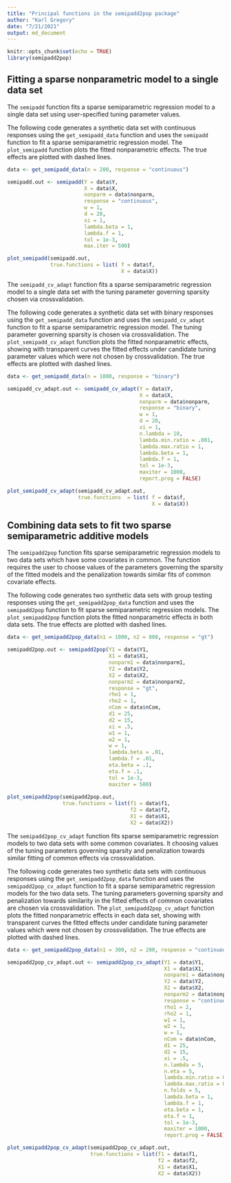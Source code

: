```yaml
---
title: "Principal functions in the semipadd2pop package"
author: "Karl Gregory"
date: "7/21/2021"
output: md_document
---
```


```r
knitr::opts_chunk$set(echo = TRUE)
library(semipadd2pop)
```

## Fitting a sparse nonparametric model to a single data set

The `semipadd` function fits a sparse semiparametric regression model to a single data set using user-specified tuning parameter values. 


The following code generates a synthetic data set with continuous responses using the `get_semipadd_data` function and uses the `semipadd` function to fit a sparse semiparametric regression model.  The `plot_semipadd` function plots the fitted nonparametric effects. The true effects are plotted with dashed lines.

```r
data <- get_semipadd_data(n = 200, response = "continuous")

semipadd.out <- semipadd(Y = data$Y,
                         X = data$X,
                         nonparm = data$nonparm,
                         response = "continuous",
                         w = 1,
                         d = 20,
                         xi = 1,
                         lambda.beta = 1,
                         lambda.f = 1,
                         tol = 1e-3,
                         max.iter = 500)

plot_semipadd(semipadd.out, 
              true.functions = list( f = data$f,
                                     X = data$X))
```



The `semipadd_cv_adapt` function fits a sparse semiparametric regression model to a single data set with the tuning parameter governing sparsity chosen via crossvalidation.

The following code generates a synthetic data set with binary responses using the `get_semipadd_data` function and uses the `semipadd_cv_adapt` function to fit a sparse semiparametric regression model.  The tuning parameter governing sparsity is chosen via crossvalidation.  The `plot_semipadd_cv_adapt` function plots the fitted nonparametric effects, showing with transparent curves the fitted effects under candidate tuning parameter values which were not chosen by crossvalidation. The true effects are plotted with dashed lines.

```r
data <- get_semipadd_data(n = 1000, response = "binary")

semipadd_cv_adapt.out <- semipadd_cv_adapt(Y = data$Y,
                                           X = data$X,
                                           nonparm = data$nonparm,
                                           response = "binary",
                                           w = 1,
                                           d = 20,
                                           xi = 1,
                                           n.lambda = 10,
                                           lambda.min.ratio = .001,
                                           lambda.max.ratio = 1,
                                           lambda.beta = 1,
                                           lambda.f = 1,
                                           tol = 1e-3,
                                           maxiter = 1000,
                                           report.prog = FALSE)

plot_semipadd_cv_adapt(semipadd_cv_adapt.out, 
                       true.functions  = list( f = data$f,
                                               X = data$X))
```

## Combining data sets to fit two sparse semiparametric additive models


The `semipadd2pop` function fits sparse semiparametric regression models to two data sets which have some covariates in common. The function requires the user to choose values of the parameters governing the sparsity of the fitted models and the penalization towards similar fits of common covariate effects.

The following code generates two synthetic data sets with group testing responses using the `get_semipadd2pop_data` function and uses the `semipadd2pop` function to fit sparse semiparametric regression models.  The `plot_semipadd2pop` function plots the fitted nonparametric effects in both data sets. The true effects are plotted with dashed lines.


```r
data <- get_semipadd2pop_data(n1 = 1000, n2 = 800, response = "gt")

semipadd2pop.out <- semipadd2pop(Y1 = data$Y1,
                                 X1 = data$X1,
                                 nonparm1 = data$nonparm1,
                                 Y2 = data$Y2,
                                 X2 = data$X2,
                                 nonparm2 = data$nonparm2,
                                 response = "gt",
                                 rho1 = 1,
                                 rho2 = 1,
                                 nCom = data$nCom,
                                 d1 = 25,
                                 d2 = 15,
                                 xi = .5,
                                 w1 = 1,
                                 w2 = 1,
                                 w = 1,
                                 lambda.beta = .01,
                                 lambda.f = .01,
                                 eta.beta = .1,
                                 eta.f = .1,
                                 tol = 1e-3,
                                 maxiter = 500)
                             
plot_semipadd2pop(semipadd2pop.out,
                  true.functions = list(f1 = data$f1,
                                        f2 = data$f2,
                                        X1 = data$X1,
                                        X2 = data$X2))
```



The `semipadd2pop_cv_adapt` function fits sparse semiparametric regression models to two data sets with some common covariates. It choosing values of the tuning parameters governing sparsity and penalization towards similar fitting of common effects via crossvalidation.

The following code generates two synthetic data sets with continuous responses using the `get_semipadd2pop_data` function and uses the `semipadd2pop_cv_adapt` function to fit a sparse semiparametric regression models for the two data sets.  The tuning parameters governing sparsity and penalization towards similarity in the fitted effects of common covariates are chosen via crossvalidation.  The `plot_semipadd2pop_cv_adapt` function plots the fitted nonparametric effects in each data set, showing with transparent curves the fitted effects under candidate tuning parameter values which were not chosen by crossvalidation. The true effects are plotted with dashed lines.


```r
data <- get_semipadd2pop_data(n1 = 300, n2 = 200, response = "continuous")

semipadd2pop_cv_adapt.out <- semipadd2pop_cv_adapt(Y1 = data$Y1,
                                                   X1 = data$X1,
                                                   nonparm1 = data$nonparm1,
                                                   Y2 = data$Y2,
                                                   X2 = data$X2,
                                                   nonparm2 = data$nonparm2,
                                                   response = "continuous",
                                                   rho1 = 2,
                                                   rho2 = 1,
                                                   w1 = 1,
                                                   w2 = 1,
                                                   w = 1,
                                                   nCom = data$nCom,
                                                   d1 = 25,
                                                   d2 = 15,
                                                   xi = .5,
                                                   n.lambda = 5,
                                                   n.eta = 5,
                                                   lambda.min.ratio = 0.01,
                                                   lambda.max.ratio = 0.10,
                                                   n.folds = 5,
                                                   lambda.beta = 1,
                                                   lambda.f = 1,
                                                   eta.beta = 1,
                                                   eta.f = 1,
                                                   tol = 1e-3,
                                                   maxiter = 1000,
                                                   report.prog = FALSE)

plot_semipadd2pop_cv_adapt(semipadd2pop_cv_adapt.out,
                           true.functions = list(f1 = data$f1,
                                                 f2 = data$f2,
                                                 X1 = data$X1,
                                                 X2 = data$X2))
```

